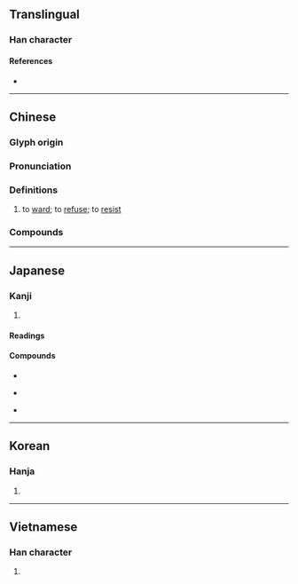 {{character info/new}}
==Translingual==

===Han character===
{{Han char|rn=64|rad=手|as=05|sn=8|four=51017|canj=QSS|ids=⿰扌巨}}

====References====
* {{Han ref|kx=0425.120|dkj=11957|dj=0774.010|hdz=31835.010|uh=62D2|ud=25298|bh=A9DA|bd=43482}}

----

==Chinese==
{{zh-forms}}

===Glyph origin===
{{Han etym}}

===Pronunciation===
{{zh-pron
|m=jù
|c=keoi5
|h=pfs=
|md=
|mn=qz:kǐr/tp,xm:kū/kh,zz:kī
|w=
|mc=y
|oc=y
|cat=v
}}

===Definitions===
{{zh-hanzi}}

# to [[ward]]; to [[refuse]]; to [[resist]]

===Compounds===
{{zh-der|拒絕|拒簽|拒收|抗​拒|遭拒|拒載|拒食|拒捕|婉拒|抗拒性|斷然拒絕|來者不拒|前門拒虎，後門進狼|坦白從寬，抗拒從嚴|拒斥|不可抗拒|拒之門外|拒付|拒不接受|十動然拒|深閉固拒|撐拒|抵拒|拒接|拒腐防變|堅拒|峻拒|攀車拒輪|拒諫飾非|拒馬|扞拒|抗拒|拒守|拒卻|拒菸|拒用|投梭之拒|拒抗|拒虎進狼|拒塞|拒敵|拒繳|推拒|拒絕承付|拒毒|飾非拒諫|被拒}}

----

==Japanese==

===Kanji===
{{ja-kanji|grade=c|rs=手05}}

# {{defn|lang=ja|sort=手05}}

====Readings====
{{ja-readings
|goon=ご
|kanon=きょ
|kun=こば-む, ふせ-ぐ
}}

====Compounds====
{{top3}}
* {{ja-r|拒否|きょひ}}
{{mid3}}
* {{ja-r|拒否権|きょひけん}}
{{mid3}}
* {{ja-r|拒絶|きょぜつ}}
{{bottom}}

----

==Korean==

===Hanja===
{{ko-hanja|hangeul=[[거]], [[구]]|eumhun=|rv=geo, gu|mr=kŏ, ku|y=ke, kwu}}

# {{defn|lang=ko|sort=手05}}

----

==Vietnamese==

===Han character===
{{vi-hantu|cự|rs=手05}}

# {{defn|lang=vi|sort=手05}}